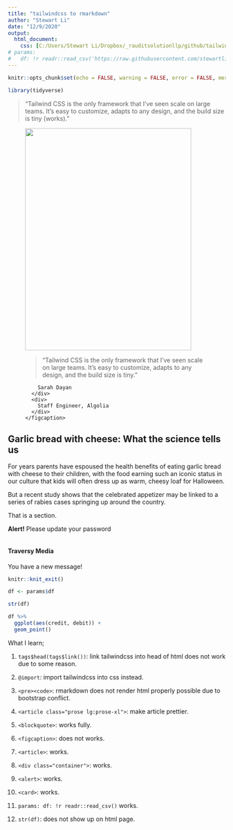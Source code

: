 ```yaml
---
title: "tailwindcss to rmarkdown"
author: "Stewart Li"
date: "12/9/2020"
output: 
  html_document:
    css: [C:/Users/Stewart Li/Dropbox/_rauditsolutionllp/github/tailwindcss/style.css]
# params:
#   df: !r readr::read_csv('https://raw.githubusercontent.com/stewartli/auditworkpaper/master/data/gl.csv')
---
```



```r
knitr::opts_chunk$set(echo = FALSE, warning = FALSE, error = FALSE, message = FALSE)

library(tidyverse)
```


<blockquote>
  <p class="text-purple-600">
        “Tailwind CSS is the only framework that I've seen scale
        on large teams. It’s easy to customize, adapts to any design,
        and the build size is tiny (works).”
  </p>
</blockquote>


<figure class="bg-gray-100 rounded-xl p-8">
  <img class="w-32 h-32 rounded-full mx-auto" src="C:/Users/Stewart Li/Dropbox/_rauditsolutionllp/github/img/logo_original.png" alt="" width="384" height="512">     
    <blockquote>
      <p class="text-lg f">
        “Tailwind CSS is the only framework that I've seen scale
        on large teams. It’s easy to customize, adapts to any design,
        and the build size is tiny.”
      </p>
    </blockquote>     
    <figcaption>
      <div>
        Sarah Dayan
      </div>
      <div>
        Staff Engineer, Algolia
      </div>
    </figcaption>    
</figure>


<article class="prose lg:prose-xl">
  <h1>Garlic bread with cheese: What the science tells us</h1>
  <p>
    For years parents have espoused the health benefits of eating garlic bread with cheese to their
    children, with the food earning such an iconic status in our culture that kids will often dress
    up as warm, cheesy loaf for Halloween.
  </p>
  <p>
    But a recent study shows that the celebrated appetizer may be linked to a series of rabies cases
    springing up around the country.
  </p>
</article>


<div class="container bg-blue-700 mx-auto hover:bg-blue-300">
That is a section.
</div>


<div class="bg-red-100 border border-red-400 text-red-700 px-4 py-3 rounded relative my-5" role="alert">
<strong class="font-bold">Alert!</strong>
<span class="block sm:inline">Please update your password</span>
</div>
</div>


<div class="max-w-sm mx-auto flex p-6 bg-white rounded-lg shadow-xl">
<div class="flex-shrink-0">
<img src="https://i.ibb.co/vX8pYzZ/logo-only.png" alt="" class="h-12 w-12" />
</div>
<div class="ml-6 pt-1">
<h4 class="text-xl text-gray-900">Traversy Media</h4>
<p class="text-base text-gray-600">You have a new message!</p>
</div>
</div>


```r
knitr::knit_exit()
```


```r
df <- params$df
```


```r
str(df)
```


```r
df %>% 
  ggplot(aes(credit, debit)) +
  geom_point()
```


What I learn; 

1. `tags$head(tags$link())`:  link tailwindcss into head of html does not work due to some reason. 
2. `@import`: import tailwindcss into css instead.
3. `<pre><code>`: rmarkdown does not render html properly possible due to bootstrap conflict. 

1. `<article class="prose lg:prose-xl">`: make article prettier.
2. `<blockquote>`: works fully. 
3. `<figcaption>`: does not works. 
4. `<article>`: works.
5. `<div class="container">`: works.
6. `<alert>`: works.
7. `<card>`: works.

1. `params: df: !r readr::read_csv()` works. 
2. `str(df)`: does not show up on html page. 













